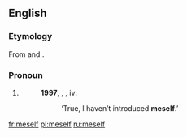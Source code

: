 ==English==

===Etymology===
From {{term|me}} and {{term|-self}}.

===Pronoun===
{{en-pron}}

# {{context|slang|or|dialectal|lang=en}} {{alternative form of|myself|lang=en}}
#: '''1997''', {{w|J.K. Rowling}}, ''{{w|Harry Potter and the Philosopher's Stone}}'', iv:
#:: ‘True, I haven’t introduced '''meself'''.’

[[fr:meself]]
[[pl:meself]]
[[ru:meself]]